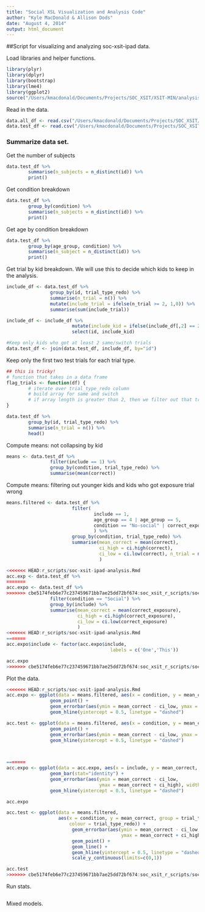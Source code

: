 ```yaml
---
title: "Social XSL Visualization and Analysis Code"
author: "Kyle MacDonald & Allison Dods"
date: "August 4, 2014"
output: html_document
---
```


##Script for visualizing and analyzing soc-xsit-ipad data.

Load libraries and helper functions.
```r
library(plyr)
library(dplyr)
library(bootstrap)
library(lme4)
library(ggplot2)
source("/Users/kmacdonald/Documents/Projects/SOC_XSIT/XSIT-MIN/analysis/Ranalysis/useful.R")
```

Read in the data. 

```r
data.all_df <- read.csv("/Users/kmacdonald/Documents/Projects/SOC_XSIT/processed_data/child/soc-xsit-ipad-alldata.csv")
data.test_df <- read.csv("/Users/kmacdonald/Documents/Projects/SOC_XSIT/processed_data/child/soc-xsit-ipad-testdata.csv")
```

### Summarize data set. 
Get the number of subjects 
```r
data.test_df %>%
        summarise(n_subjects = n_distinct(id)) %>%
        print()
```
Get condition breakdown
```r
data.test_df %>%
        group_by(condition) %>%
        summarise(n_subjects = n_distinct(id)) %>%
        print()
```
Get age by condition breakdown
```r
data.test_df %>%
        group_by(age_group, condition) %>%
        summarise(n_subject = n_distinct(id)) %>%
        print()
```
Get trial by kid breakdown. We will use this to decide which kids to keep
in the analysis. 
```r
include_df <- data.test_df %>%
                group_by(id, trial_type_redo) %>%
                summarise(n_trial = n()) %>%
                mutate(include_trial = ifelse(n_trial >= 2, 1,0)) %>%
                summarise(sum(include_trial))

include_df <- include_df %>% 
                        mutate(include_kid = ifelse(include_df[,2] == 2, 1,0)) %>%
                        select(id, include_kid)

#Keep only kids who got at least 2 same/switch trials
data.test_df <- join(data.test_df, include_df, by="id")
```
Keep only the first two test trials for each trial type.
```r
## this is tricky!
# function that takes in a data frame
flag_trials <- function(df) {
        # iterate over trial_type_redo column
        # build array for same and switch
        # if array length is greater than 2, then we filter out that trial
}

data.test_df %>%
        group_by(id, trial_type_redo) %>%
        summarise(n_trial = n()) %>%
        head()
```

Compute means: not collapsing by kid

```r
means <- data.test_df %>%
                filter(include == 1) %>%
                group_by(condition, trial_type_redo) %>%
                summarise(mean(correct))
```

Compute means: filtering out younger kids and kids who got exposure trial wrong

```r
means.filtered <- data.test_df %>%
                        filter(
                                include == 1, 
                                age_group == 4 | age_group == 5, 
                                condition == "No-social" | correct_exposure == TRUE 
                                ) %>%
                        group_by(condition, trial_type_redo) %>%
                        summarise(mean_correct = mean(correct), 
                                  ci_high = ci.high(correct), 
                                  ci_low = ci.low(correct), n_trial = n()
                                  )

<<<<<<< HEAD:r_scripts/soc-xsit-ipad-analysis.Rmd
acc.exp <- data.test_df %>%
=======
acc.expo <- data.test_df %>%
>>>>>>> cbe5174feb6e77c237459671bb7ae25dd72bf674:soc_xsit_r_scripts/soc-xsit-ipad-analysis.Rmd
                filter(condition == "Social") %>%
                group_by(include) %>%
                summarise(mean_correct = mean(correct_exposure),
                          ci_high = ci.high(correct_exposure),
                          ci_low = ci.low(correct_exposure)
                          )
<<<<<<< HEAD:r_scripts/soc-xsit-ipad-analysis.Rmd
=======
acc.expo$include <- factor(acc.expo$include, 
                                      labels = c('One','This'))

acc.expo
>>>>>>> cbe5174feb6e77c237459671bb7ae25dd72bf674:soc_xsit_r_scripts/soc-xsit-ipad-analysis.Rmd
```

Plot the data.

```r
<<<<<<< HEAD:r_scripts/soc-xsit-ipad-analysis.Rmd
acc.expo <- ggplot(data = means.filtered, aes(x = condition, y = mean_correct, colour = condition)) +
                geom_point() + 
                geom_errorbar(aes(ymin = mean_correct - ci_low, ymax = mean_correct + ci_high), width = 0.1) +
                geom_hline(yintercept = 0.5, linetype = "dashed")

acc.test <- ggplot(data = means.filtered, aes(x = condition, y = mean_correct, colour = condition)) +
                geom_point() + 
                geom_errorbar(aes(ymin = mean_correct - ci_low, ymax = mean_correct + ci_high), width = 0.1) +
                geom_hline(yintercept = 0.5, linetype = "dashed")


      
=======
acc.expo <- ggplot(data = acc.expo, aes(x = include, y = mean_correct, fill=include)) +
                geom_bar(stat="identity") + 
                geom_errorbar(aes(ymin = mean_correct - ci_low, 
                                  ymax = mean_correct + ci_high), width = 0.1) +
                geom_hline(yintercept = 0.5, linetype = "dashed")

acc.expo

acc.test <- ggplot(data = means.filtered, 
                   aes(x = condition, y = mean_correct, group = trial_type_redo, 
                       colour = trial_type_redo)) +
                        geom_errorbar(aes(ymin = mean_correct - ci_low, 
                                          ymax = mean_correct + ci_high), width = 0.05) +
                        geom_point() + 
                        geom_line() +
                        geom_hline(yintercept = 0.5, linetype = "dashed") +
                        scale_y_continuous(limits=c(0,1))

acc.test      
>>>>>>> cbe5174feb6e77c237459671bb7ae25dd72bf674:soc_xsit_r_scripts/soc-xsit-ipad-analysis.Rmd
```

Run stats.

```r

```

Mixed models.

```r


```
